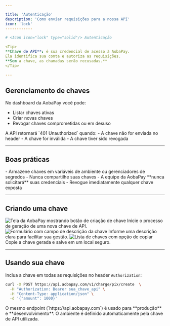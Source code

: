 ```yaml
---

title: 'Autenticação'
description: 'Como enviar requisições para a nossa API'
icon: 'lock'
------------

# <Icon icon="lock" type="solid"/> Autenticação

<Tip>  
**Chave de API**: é sua credencial de acesso à AobaPay.  
Ela identifica sua conta e autoriza as requisições.  
**Sem a chave, as chamadas serão recusadas.**  
</Tip>  

---
```


## <Icon icon="key" type="solid"/> Gerenciamento de chaves

No dashboard da AobaPay você pode:

* Listar chaves ativas
* Criar novas chaves
* Revogar chaves comprometidas ou em desuso

<Card title="Erro de Autenticação" icon="warning" horizontal>  
A API retornará `401 Unauthorized` quando:  
- A chave não for enviada no header  
- A chave for inválida  
- A chave tiver sido revogada  
</Card>  

---

## <Icon icon="shield-check" type="solid"/> Boas práticas

<Card title="Segurança" icon="light-emergency-on" horizontal>  
- Armazene chaves em variáveis de ambiente ou gerenciadores de segredos  
- Nunca compartilhe suas chaves  
- A equipe da AobaPay **nunca solicitará** suas credenciais  
- Revogue imediatamente qualquer chave exposta  
</Card>  

---

## <Icon icon="plus-circle" type="solid"/> Criando uma chave

<Steps>  
  <Step title="Acesse Integrações no Dashboard">  
    <img  
      src="/images/criar-chave-api.png"  
      className="rounded-lg"  
      alt="Tela da AobaPay mostrando botão de criação de chave"  
    />  
    <Card title="Clique em 'Criar Chave'">  
      Inicie o processo de geração de uma nova chave de API.  
    </Card>  
  </Step>  

  <Step title="Adicione uma descrição">  
    <img  
      src="/images/exemplo-de-chave-api.png"  
      className="rounded-lg"  
      alt="Formulário com campo de descrição da chave"  
    />  
    <Card title="Identifique a chave">  
      Informe uma descrição clara para facilitar sua gestão.  
    </Card>  
  </Step>  

  <Step title="Copie sua chave">  
    <img  
      src="/images/copiar-chave-api.png"  
      className="rounded-lg"  
      alt="Lista de chaves com opção de copiar"  
    />  
    <Card title="Armazene com segurança">  
      Copie a chave gerada e salve em um local seguro.  
    </Card>  
  </Step>  
</Steps>  

---

## <Icon icon="terminal" type="solid"/> Usando sua chave

Inclua a chave em todas as requisições no header `Authorization`:

```bash
curl -X POST https://api.aobapay.com/v1/charge/pix/create  \
  -H "Authorization: Bearer sua_chave_api" \
  -H "Content-Type: application/json" \
  -d '{"amount": 1000}'
```

<Card title="Importante" icon="info" horizontal>  
O mesmo endpoint (`https://api.aobapay.com`) é usado para **produção** e **desenvolvimento**.  
O ambiente é definido automaticamente pela chave de API utilizada.  
</Card>  
